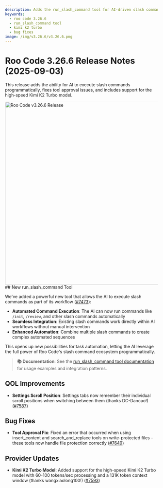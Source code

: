```yaml
---
description: Adds the run_slash_command tool for AI-driven slash command execution, fixes tool approval errors, and includes Kimi K2 Turbo model support.
keywords:
  - roo code 3.26.6
  - run_slash_command tool
  - kimi k2 turbo
  - bug fixes
image: /img/v3.26.6/v3.26.6.png
---
```


# Roo Code 3.26.6 Release Notes (2025-09-03)

This release adds the ability for AI to execute slash commands programmatically, fixes tool approval issues, and includes support for the high-speed Kimi K2 Turbo model.

<img src="/img/v3.26.6/v3.26.6.png" alt="Roo Code v3.26.6 Release" width="600" />
## New run_slash_command Tool

We've added a powerful new tool that allows the AI to execute slash commands as part of its workflow ([#7473](https://github.com/RooCodeInc/Roo-Code/pull/7473)):

- **Automated Command Execution**: The AI can now run commands like `/init`, `/review`, and other slash commands automatically
- **Seamless Integration**: Existing slash commands work directly within AI workflows without manual intervention
- **Enhanced Automation**: Combine multiple slash commands to create complex automated sequences

This opens up new possibilities for task automation, letting the AI leverage the full power of Roo Code's slash command ecosystem programmatically.

> **📚 Documentation**: See the [run_slash_command tool documentation](/advanced-usage/available-tools/run-slash-command) for usage examples and integration patterns.

## QOL Improvements

* **Settings Scroll Position**: Settings tabs now remember their individual scroll positions when switching between them (thanks DC-Dancao!) ([#7587](https://github.com/RooCodeInc/Roo-Code/pull/7587))

## Bug Fixes

* **Tool Approval Fix**: Fixed an error that occurred when using insert_content and search_and_replace tools on write-protected files - these tools now handle file protection correctly ([#7649](https://github.com/RooCodeInc/Roo-Code/pull/7649))

## Provider Updates

* **Kimi K2 Turbo Model**: Added support for the high-speed Kimi K2 Turbo model with 60-100 tokens/sec processing and a 131K token context window (thanks wangxiaolong100!) ([#7593](https://github.com/RooCodeInc/Roo-Code/pull/7593))